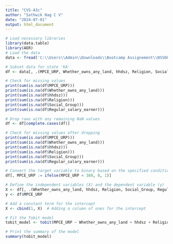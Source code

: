 ---
title: "CVS-A3c"
author: "Sathwik Nag C V"
date: "2024-07-01"
output: html_document
---

```{r}
# Load necessary libraries
library(data.table)
library(AER)
# Load the data
data <- fread('C:\\Users\\Admin\\Downloads\\Bootcamp Assignement\\NSSO68.csv', na.strings = "")

# Subset data for state 'KA'
df <- data[, .(MPCE_URP, Whether_owns_any_land, hhdsz, Religion, Social_Group, Regular_salary_earner)]

# Check for missing values
print(sum(is.na(df$MPCE_URP)))
print(sum(is.na(df$Whether_owns_any_land)))
print(sum(is.na(df$hhdsz)))
print(sum(is.na(df$Religion)))
print(sum(is.na(df$Social_Group)))
print(sum(is.na(df$Regular_salary_earner)))

# Drop rows with any remaining NaN values
df <- df[complete.cases(df)]

# Check for missing values after dropping
print(sum(is.na(df$MPCE_URP)))
print(sum(is.na(df$Whether_owns_any_land)))
print(sum(is.na(df$hhdsz)))
print(sum(is.na(df$Religion)))
print(sum(is.na(df$Social_Group)))
print(sum(is.na(df$Regular_salary_earner)))

# Convert the target variable to binary based on the specified condition
df[, MPCE_URP := ifelse(MPCE_URP < 380, 0, 1)]

# Define the independent variables (X) and the dependent variable (y)
X <- df[, .(Whether_owns_any_land, hhdsz, Religion, Social_Group, Regular_salary_earner)]
y <- df$MPCE_URP

# Add a constant term for the intercept
X <- cbind(1, X)  # Adding a column of ones for the intercept

# Fit the Tobit model
tobit_model <- tobit(MPCE_URP ~ Whether_owns_any_land + hhdsz + Religion + Social_Group + Regular_salary_earner, left = 0, right = Inf, data = df)

# Print the summary of the model
summary(tobit_model)


```

